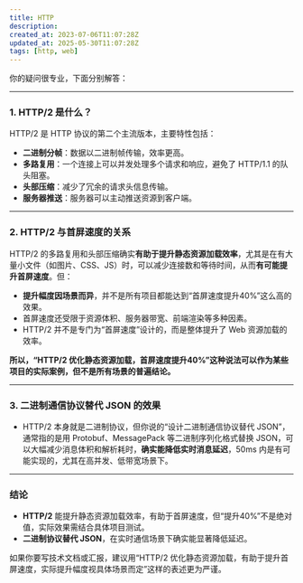 ---
title: HTTP
description: 
created_at: 2023-07-06T11:07:28Z
updated_at: 2025-05-30T11:07:28Z
tags: [http, web]
---

你的疑问很专业，下面分别解答：

---

### 1. **HTTP/2 是什么？**

HTTP/2 是 HTTP 协议的第二个主流版本，主要特性包括：
- **二进制分帧**：数据以二进制帧传输，效率更高。
- **多路复用**：一个连接上可以并发处理多个请求和响应，避免了 HTTP/1.1 的队头阻塞。
- **头部压缩**：减少了冗余的请求头信息传输。
- **服务器推送**：服务器可以主动推送资源到客户端。

---

### 2. **HTTP/2 与首屏速度的关系**

HTTP/2 的多路复用和头部压缩确实**有助于提升静态资源加载效率**，尤其是在有大量小文件（如图片、CSS、JS）时，可以减少连接数和等待时间，从而**有可能提升首屏速度**。但：

- **提升幅度因场景而异**，并不是所有项目都能达到“首屏速度提升40%”这么高的效果。
- 首屏速度还受限于资源体积、服务器带宽、前端渲染等多种因素。
- HTTP/2 并不是专门为“首屏速度”设计的，而是整体提升了 Web 资源加载的效率。

**所以，“HTTP/2 优化静态资源加载，首屏速度提升40%”这种说法可以作为某些项目的实际案例，但不是所有场景的普遍结论。**

---

### 3. **二进制通信协议替代 JSON 的效果**

- HTTP/2 本身就是二进制协议，但你说的“设计二进制通信协议替代 JSON”，通常指的是用 Protobuf、MessagePack 等二进制序列化格式替换 JSON，可以大幅减少消息体积和解析耗时，**确实能降低实时消息延迟**，50ms 内是有可能实现的，尤其在高并发、低带宽场景下。

---

### **结论**

- **HTTP/2** 能提升静态资源加载效率，有助于首屏速度，但“提升40%”不是绝对值，实际效果需结合具体项目测试。
- **二进制协议替代 JSON**，在实时通信场景下确实能显著降低延迟。

如果你要写技术文档或汇报，建议用“HTTP/2 优化静态资源加载，有助于提升首屏速度，实际提升幅度视具体场景而定”这样的表述更为严谨。
